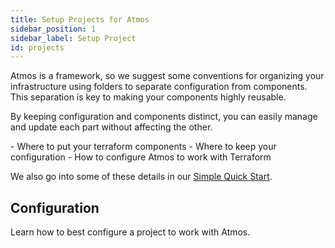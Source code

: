 ```yaml
---
title: Setup Projects for Atmos
sidebar_position: 1
sidebar_label: Setup Project
id: projects    
---
```


<Intro>
Atmos is a framework, so we suggest some conventions for organizing your infrastructure using folders to separate configuration from components. This separation is key to making your components highly reusable.
</Intro>

By keeping configuration and components distinct, you can easily manage and update each part without affecting the other.  

<KeyPoints>
- Where to put your terraform components
- Where to keep your configuration
- How to configure Atmos to work with Terraform
</KeyPoints>

We also go into some of these details in our [Simple Quick Start](/quick-start/simple).

## Configuration

Learn how to best configure a project to work with Atmos.

<DocCardList/>
